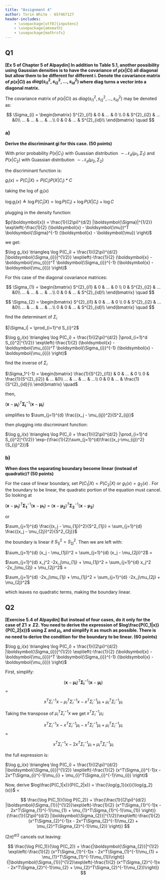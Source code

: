 ```yaml
---
title: "Assignment 4"
author: Torin White - 657467127
header-includes:
    - \usepackage[utf8]{inputenc}
    - \usepackage{amsmath}
    - \usepackage{mathrsfs}
---
```



## Q1
**[Ex 5 of Chapter 5 of Alpaydin] In addition to Table 5.1, another possibility using Gaussian densities
is to have the covariance of $p(x|Ci)$ all diagonal but allow them to be different for different i. Denote the
covariance matrix of $p(x|Ci)$ as $diag(s^{2}_{i1},s^{2}_{i2}, ... , s^{2}_{id})$
where diag turns a vector into a diagonal matrix.**

The covariance matrix of $p(x|Ci)$ as $diag(s^{2}_{i1},s^{2}_{i2}, ... , s^{2}_{id})$ may be denoted as:


$$
\Sigma_{i} = 
\begin{bmatrix} 
S^{2}_{i1} & 0 & ... & 0 \\
0 & S^{2}_{i2} & ... &0\\
... & ... & ... & ...\\
0 & 0 & ... & S^{2}_{id}\\
\end{bmatrix}
\quad
$$



### a) 
**Derive the discriminant gi for this case. (50 points)**

With prior probability $P(x|C_{1})$ with Guassian distribution $\sim\mathcal{N}_{d}(\mu_{1},\Sigma_{1})$ and $P(x|C_{2})$ with Guassian distribution $\sim\mathcal{N}_{d}(\mu_{2},\Sigma_{2})$ 

the discriminant function is:

$g_{i}(x) = P(C_{i}|X) = P(C_{i})P(X|C_{i})*C$

taking the log of $g_{i}(x)$

$\log g_i(x) \triangleq \log P(C_i | X) = \log P(C_i) + \log P(X | C_i) + \log C$

plugging in the density function:

$p(\boldsymbol{x}) = \frac{1}{(2\pi)^{d/2} |\boldsymbol{\Sigma}|^{1/2}} \exp\left(-\frac{1}{2} (\boldsymbol{x} - \boldsymbol{\mu})^T \boldsymbol{\Sigma}^{-1} (\boldsymbol{x} - \boldsymbol{\mu}) \right)$

we get:

$\log g_i(x) \triangleq \log P(C_i) + \frac{1}{(2\pi)^{d/2} |\boldsymbol{\Sigma_{i}}|^{1/2}} \exp\left(-\frac{1}{2} (\boldsymbol{x} - \boldsymbol{\mu_{i}})^T \boldsymbol{\Sigma_{i}}^{-1} (\boldsymbol{x} - \boldsymbol{\mu_{i}}) \right)$


For this case of the diagonal covariance matrices: 

$$
\Sigma_{1} = 
\begin{bmatrix} 
S^{2}_{i1} & 0 & ... & 0 \\
0 & S^{2}_{i2} & ... &0\\
... & ... & ... & ...\\
0 & 0 & ... & S^{2}_{id}\\
\end{bmatrix}
\quad
$$

$$
\Sigma_{2} = 
\begin{bmatrix} 
S^{2}_{i1} & 0 & ... & 0 \\
0 & S^{2}_{i2} & ... &0\\
... & ... & ... & ...\\
0 & 0 & ... & S^{2}_{id}\\
\end{bmatrix}
\quad
$$


find the determinant of $\Sigma_{i}$

 $|\Sigma_i| = \prod_{i=1}^d S_{i}^2$
 
$\log g_i(x) \triangleq \log P(C_i) + \frac{1}{(2\pi)^{d/2} |\prod_{i=1}^d S_{i}^2|^{1/2}} \exp\left(-\frac{1}{2} (\boldsymbol{x} - \boldsymbol{\mu_{i}})^T \boldsymbol{\Sigma_{i}}^{-1} (\boldsymbol{x} - \boldsymbol{\mu_{i}}) \right)$

find the inverse of $\Sigma_{i}$

$\Sigma_1^{-1} = 
\begin{bmatrix} 
\frac{1}{S^{2}_{i1}} & 0 & ... & 0 \\
0 & \frac{1}{S^{2}_{i2}} & ... &0\\
... & ... & ... & ...\\
0 & 0 & ... & \frac{1}{S^{2}_{id}}\\
\end{bmatrix}
\quad$

then,

$(\boldsymbol{x} - \boldsymbol{\mu_{i}})^T \boldsymbol{\Sigma_{i}}^{-1} (\boldsymbol{x} - \boldsymbol{\mu_{i}})$ 

simplifies to $\sum_{j=1}^{d} \frac{(x_j - \mu_{ij})^2}{S^2_{ij}}$

then plugging into discriminant function:

$\log g_i(x) \triangleq \log P(C_i) + \frac{1}{(2\pi)^{d/2} |\prod_{i=1}^d S_{i}^2|^{1/2}} \exp-{\frac{1}{2}\sum_{j=1}^{d}\frac{(x_j-\mu_{ij})^2}{S_{ij}^2}}$



### b) 
**When does the separating boundary become linear (instead of quadratic)? (50 points)**

For the case of linear boundary, set $P(C_{1}|X) = P(C_{2}|X)$ or $g_{1}(x) = g_{2}(x)$ . For the boundary to be linear, the quadratic portion of the equation must cancel. So looking at 

$(\boldsymbol{x} - \boldsymbol{\mu_{1}})^T \boldsymbol{\Sigma_{1}}^{-1} (\boldsymbol{x} - \boldsymbol{\mu_{1}})$ = $(\boldsymbol{x} - \boldsymbol{\mu_{2}})^T \boldsymbol{\Sigma_{2}}^{-1} (\boldsymbol{x} - \boldsymbol{\mu_{2}})$ 

or 

$\sum_{j=1}^{d} \frac{(x_j - \mu_{1j})^2}{S^2_{1j}} = \sum_{j=1}^{d} \frac{(x_j - \mu_{2j})^2}{S^2_{2j}}$

the boundary is linear if $S_{1j}^{2} = S_{2j}^{2}$. Then we are left with:

$\sum_{j=1}^{d} (x_j - \mu_{1j})^2 = \sum_{j=1}^{d} (x_j - \mu_{2j})^2$ = 

$\sum_{j=1}^{d} x_j^2 -2x_j\mu_{1j} + \mu_{1j}^2 = \sum_{j=1}^{d} x_j^2 -2x_j\mu_{2j} + \mu_{2j}^2$ =


$\sum_{j=1}^{d} -2x_j\mu_{1j} + \mu_{1j}^2 = \sum_{j=1}^{d}  -2x_j\mu_{2j} + \mu_{2j}^2$

which leaves no quadratic terms, making the boundary linear.



## Q2
**[Exercise 5.4 of Alpaydin] But instead of four cases, do it only for the case of $\Sigma1 ≠ \Sigma2$. You need to
derive the expression of $log\frac{P(C_1|x)}{P(C_2|x)}$ using $\Sigma$ and $\mu_{i}$, and simplify it as much as possible. There
is no need to derive the condition for the boundary to be linear. (60 points)**


$\log g_i(x) \triangleq \log P(C_i) + \frac{1}{(2\pi)^{d/2} |\boldsymbol{\Sigma_{i}}|^{1/2}} \exp\left(-\frac{1}{2} (\boldsymbol{x} - \boldsymbol{\mu_{i}})^T \boldsymbol{\Sigma_{i}}^{-1} (\boldsymbol{x} - \boldsymbol{\mu_{i}}) \right)$

First, simplify:

$$(\boldsymbol{x} - \boldsymbol{\mu_{i}})^T \boldsymbol{\Sigma_{i}}^{-1} (\boldsymbol{x} - \boldsymbol{\mu_{i}})$$ =

$$ x^T\Sigma_{i}^{-1}x - \mu_{i}^T\Sigma_{i}^{-1}x - x^T\Sigma_{i}^{-1}\mu_{i} + \mu_{i}^T\Sigma_{i}^{-1}\mu_{i} $$

Taking the transpose of $\mu_{i}^T\Sigma_{i}^{-1}x$ we get $x^T\Sigma_i^{-1}\mu_i$:

$$ x^T\Sigma_{i}^{-1}x - x^T\Sigma_{i}^{-1}\mu_{i} - x^T\Sigma_{i}^{-1}\mu_{i} + \mu_{i}^T\Sigma_{i}^{-1}\mu_{i}
$$
= 

$$ x^T\Sigma_{i}^{-1}x - 2x^T\Sigma_{i}^{-1}\mu_{i} + \mu_{i}^T\Sigma_{i}^{-1}\mu_{i} $$


the full expression is: 

$\log g_i(x) \triangleq \log P(C_i) + \frac{1}{(2\pi)^{d/2} |\boldsymbol{\Sigma_{i}}|^{1/2}} \exp\left(-\frac{1}{2} (x^T\Sigma_{i}^{-1}x - 2x^T\Sigma_{i}^{-1}\mu_{i} + \mu_{i}^T\Sigma_{i}^{-1}\mu_{i}) \right)$


Now, derive $log\frac{P(C_1|x)}{P(C_2|x)} = \frac{\log{g_1}(x)}{\log{g_2}(x)}$ = 

$$ 
\frac{\log P(C_1)}{\log P(C_2)} + \frac{\frac{1}{(2\pi)^{d/2} |\boldsymbol{\Sigma_{1}}|^{1/2}}\exp\left(-\frac{1}{2} (x^T\Sigma_{1}^{-1}x - 2x^T\Sigma_{1}^{-1}\mu_{1} + \mu_{1}^T\Sigma_{1}^{-1}\mu_{1}) \right)}{\frac{1}{(2\pi)^{d/2} |\boldsymbol{\Sigma_{2}}|^{1/2}}\exp\left(-\frac{1}{2} (x^T\Sigma_{2}^{-1}x - 2x^T\Sigma_{2}^{-1}\mu_{2} + \mu_{2}^T\Sigma_{2}^{-1}\mu_{2}) \right)}
$$

$(2\pi)^{d/2}$ cancels out leaving:

$$
\frac{\log P(C_1)}{\log P(C_2)} + \frac{|\boldsymbol{\Sigma_{2}}|^{1/2} \exp\left(-\frac{1}{2} (x^T\Sigma_{1}^{-1}x - 2x^T\Sigma_{1}^{-1}\mu_{1} + \mu_{1}^T\Sigma_{1}^{-1}\mu_{1})\right)}{|\boldsymbol{\Sigma_{1}}|^{1/2}\exp\left(-\frac{1}{2} (x^T\Sigma_{2}^{-1}x - 2x^T\Sigma_{2}^{-1}\mu_{2} + \mu_{2}^T\Sigma_{2}^{-1}\mu_{2})\right)}
$$




